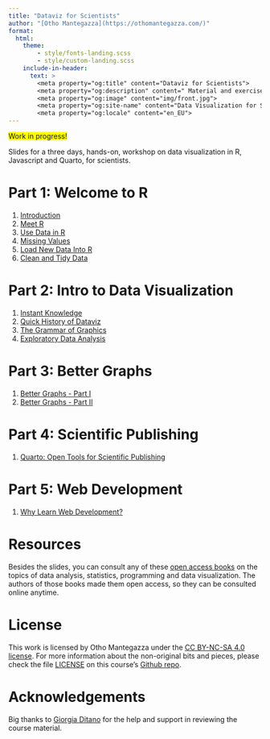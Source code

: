```yaml
---
title: "Dataviz for Scientists"
author: "[Otho Mantegazza](https://othomantegazza.com/)"
format: 
  html:
    theme:
        - style/fonts-landing.scss
        - style/custom-landing.scss
    include-in-header: 
      text: >
        <meta property="og:title" content="Dataviz for Scientists">
        <meta property="og:description" content=" Material and exercises for a three days workshop on data visualization for scientists in R and a bit of Javascript. By Otho Mantegazza.">
        <meta property="og:image" content="img/front.jpg">
        <meta property="og:site-name" content="Data Visualization for Scientists">
        <meta property="og:locale" content="en_EU">
---
```


<span style="background-color: yellow;">Work in progress!</span>

Slides for a three days, hands-on, workshop on data visualization in R, Javascript and Quarto, for scientists.

# Part 1: Welcome to R

1. [Introduction](100-intro.html)
2. [Meet R](110-meet-r.html)
3. [Use Data in R](120-manipulate.html)
4. [Missing Values](130-missing-values.html)
5. [Load New Data Into R](140-load-data.html)
6. [Clean and Tidy Data](150-clean.html)

# Part 2: Intro to Data Visualization

1. [Instant Knowledge](200-instant-data.html)
2. [Quick History of Dataviz](210-history.html)
3. [The Grammar of Graphics](220-gg.html)
4. [Exploratory Data Analysis](230-eda.html)


# Part 3: Better Graphs

1. [Better Graphs - Part I](310-better-graphs.html)
2. [Better Graphs - Part II](320-better-graphs-2.html)

# Part 4: Scientific Publishing

1. [Quarto: Open Tools for Scientific Publishing](410-sci-pub-tool.html)

# Part 5: Web Development

1. [Why Learn Web Development?](500-web-dev.html)

# Resources

Besides the slides, you can consult any of these [open access books](https://othomantegazza.com/textbook-library) on the topics of data analysis, statistics, programming and data visualization. The authors of those books made them open access, so they can be consulted online anytime.

# License

This work is licensed by Otho Mantegazza under the [CC BY-NC-SA 4.0 license](https://creativecommons.org/licenses/by-nc-sa/4.0/legalcode). For more information about the non-original bits and pieces, please check the file [LICENSE](https://github.com/othomantegazza/dataviz-for-scientists-slides-python/blob/main/LICENSE) on this course's [Github repo](https://github.com/othomantegazza/dataviz-for-scientists-slides-python).

# Acknowledgements

Big thanks to [Giorgia Ditano](https://giorgia-dit.github.io/about/) for the help and support in reviewing the course material.
